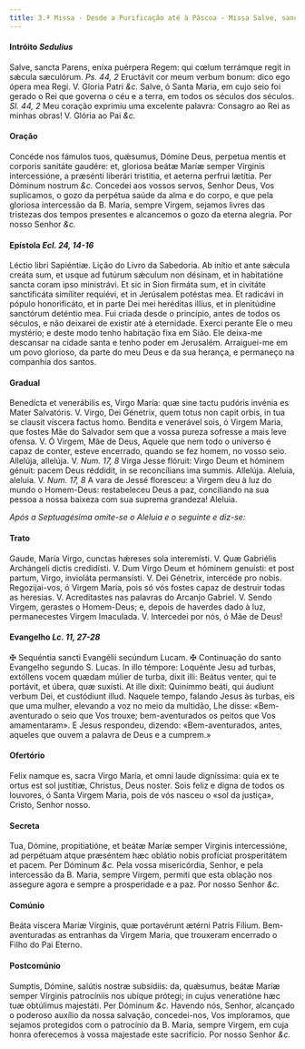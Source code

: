 ```yaml
---
title: 3.ª Missa - Desde a Purificação até à Páscoa - Missa Salve, sancta Parens da Virgem Maria
---
```


#### Intróito <em>Sedulius</em>

<div class="grid grid-cols-2 gap-5">
  <span class="text-justify">
    Salve, sancta Parens, eníxa puérpera Regem: qui cœlum terrámque regit in
    sǽcula sæculórum. <em>Ps. 44, 2</em> Eructávit cor meum verbum bonum: dico
    ego ópera mea Regi. V. Gloria Patri <em>&c.</em>
  </span>
  <span class="text-justify">
    Salve, ó Santa Maria, em cujo seio foi gerado o Rei que governa o céu e a
    terra, em todos os séculos dos séculos. <em>Sl. 44, 2</em> Meu coração
    exprimiu uma excelente palavra: Consagro ao Rei as minhas obras! V. Glória
    ao Pai <em>&c.</em>
  </span>
</div>

#### Oração

<div class="grid grid-cols-2 gap-5">
  <span class="text-justify">
    Concéde nos fámulos tuos, quǽsumus, Dómine Deus, perpetua mentis et corporis
    sanitáte gaudére: et, gloriosa beátæ Maríæ semper Vírginis intercessióne, a
    præsénti liberári tristitia, et aeterna perfrui lætítia. Per Dóminum nostrum
    <em>&c.</em>
  </span>
  <span class="text-justify">
    Concedei aos vossos servos, Senhor Deus, Vos suplicamos, o gozo da perpétua
    saúde da alma e do corpo, e que pela gloriosa intercessão da B. Maria,
    sempre Virgem, sejamos livres das tristezas dos tempos presentes e
    alcancemos o gozo da eterna alegria. Por nosso Senhor <em>&c.</em>
  </span>
</div>

#### Epístola <em>Ecl. 24, 14-16</em>

<div class="grid grid-cols-2 gap-5">
  <span class="text-justify">Léctio libri Sapiéntiæ.</span>
  <span class="text-justify">Lição do Livro da Sabedoria.</span>
  <span class="text-justify">
    Ab inítio et ante sǽcula creáta sum, et usque ad futúrum sǽculum non
    désinam, et in habitatióne sancta coram ipso ministrávi. Et sic in Sion
    firmáta sum, et in civitáte sanctificáta simíliter requiévi, et in Jerúsalem
    potéstas mea. Et radicávi in pópulo honorificáto, et in parte Dei mei
    heréditas illíus, et in plenitúdine sanctórum deténtio mea.
  </span>
  <span class="text-justify">
    Fui criada desde o princípio, antes de todos os séculos, e não deixarei de
    existir até à eternidade. Exerci perante Ele o meu mystério; e deste modo
    tenho habitação fixa em Sião. Ele deixa-me descansar na cidade santa e tenho
    poder em Jerusalém. Arraiguei-me em um povo glorioso, da parte do meu Deus e
    da sua herança, e permaneço na companhia dos santos.
  </span>
</div>

#### Gradual

<div class="grid grid-cols-2 gap-5">
  <span class="text-justify">
    Benedícta et venerábilis es, Virgo María: quæ sine tactu pudóris invénia es
    Mater Salvatóris. V. Virgo, Dei Génetrix, quem totus non capit orbis, in tua
    se clausit víscera factus homo.
  </span>
  <span class="text-justify">
    Bendita e venerável sois, ó Virgem Maria, que fostes Mãe do Salvador sem que
    a vossa pureza sofresse a mais leve ofensa. V. Ó Virgem, Mãe de Deus, Aquele
    que nem todo o universo é capaz de conter, esteve encerrado, quando se fez
    homem, no vosso seio.
  </span>
  <span class="text-justify">
    Allelúja, allelúja. V. <em>Num. 17, 8</em> Virga Jesse flóruit: Virgo Deum
    et hóminem génuit: pacem Deus réddidit, in se reconcílians ima summis.
    Allelúja.
  </span>
  <span class="text-justify">
    Aleluia, aleluia. V. <em>Num. 17, 8</em> A vara de Jessé floresceu: a Virgem
    deu à luz do mundo o Homem-Deus: restabeleceu Deus a paz, conciliando na sua
    pessoa a nossa baixeza com sua suprema grandeza! Aleluia.
  </span>
</div>

<em>Após a Septuagésima omite-se o Aleluia e o seguinte e diz-se:</em>

#### Trato

<div class="grid grid-cols-2 gap-5">
  <span class="text-justify">
    Gaude, María Virgo, cunctas hǽreses sola interemísti. V. Quæ Gabriélis
    Archángeli dictis credidísti. V. Dum Virgo Deum et hóminem genuísti: et post
    partum, Virgo, invioláta permansísti. V. Dei Génetrix, intercéde pro nobis.
  </span>
  <span class="text-justify">
    Regozijai-vos, ó Virgem Maria, pois só vós fostes capaz de destruir todas as
    heresias. V. Acreditastes nas palavras do Arcanjo Gabriel. V. Sendo Virgem,
    gerastes o Homem-Deus; e, depois de haverdes dado à luz, permanecestes
    Virgem Imaculada. V. Intercedei por nós, ó Mãe de Deus!
  </span>
</div>

#### Evangelho <em>Lc. 11, 27-28</em>

<div class="grid grid-cols-2 gap-5">
  <span class="text-justify">
    <span class="text-red-500">&#10016;</span> Sequéntia sancti Evangélii
    secúndum Lucam.
  </span>
  <span class="text-justify">
    <span class="text-red-500">&#10016;</span> Continuação do santo Evangelho
    segundo S. Lucas.
  </span>
  <span class="text-justify">
    In illo témpore: Loquénte Jesu ad turbas, extóllens vocem quædam múlier de
    turba, dixit illi: Beátus venter, qui te portávit, et úbera, quæ suxísti. At
    ille dixit: Quinímmo beáti, qui áudiunt verbum Dei, et custódiunt illud.
  </span>
  <span class="text-justify">
    Naquele tempo, falando Jesus às turbas, eis que uma mulher, elevando a voz
    no meio da multidão, Lhe disse: «Bem-aventurado o seio que Vos trouxe;
    bem-aventurados os peitos que Vos amamentaram». E Jesus respondeu, dizendo:
    «Bem-aventurados, antes, aqueles que ouvem a palavra de Deus e a cumprem.»
  </span>
</div>

#### Ofertório

<div class="grid grid-cols-2 gap-5">
  <span class="text-justify">
    Felix namque es, sacra Virgo María, et omni laude digníssima: quia ex te
    ortus est sol justítiæ, Christus, Deus noster.
  </span>
  <span class="text-justify">
    Sois feliz e digna de todos os louvores, ó Santa Virgem Maria, pois de vós
    nasceu o «sol da justiça», Cristo, Senhor nosso.
  </span>
</div>

#### Secreta

<div class="grid grid-cols-2 gap-5">
  <span class="text-justify">
    Tua, Dómine, propitiatióne, et beátæ Maríæ semper Vírginis intercessióne, ad
    perpétuam atque præséntem hæc oblátio nobis profíciat prosperitátem et
    pacem. Per Dóminum <em>&c.</em>
  </span>
  <span class="text-justify">
    Pela vossa misericórdia, Senhor, e pela intercessão da B. Maria, sempre
    Virgem, permiti que esta oblação nos assegure agora e sempre a prosperidade
    e a paz. Por nosso Senhor <em>&c.</em>
  </span>
</div>

#### Comúnio

<div class="grid grid-cols-2 gap-5">
  <span class="text-justify">
    Beáta viscera Maríæ Vírginis, quæ portavérunt ætérni Patris Fílium.
  </span>
  <span class="text-justify">
    Bem-aventuradas as entranhas da Virgem Maria, que trouxeram encerrado o
    Filho do Pai Eterno.
  </span>
</div>

#### Postcomúnio

<div class="grid grid-cols-2 gap-5">
  <span class="text-justify">
    Sumptis, Dómine, salútis nostræ subsídiis: da, quǽsumus, beátæ Maríæ semper
    Vírginis patrocíniis nos ubíque prótegi; in cujus veneratióne hæc tuæ
    obtúlimus majestáti. Per Dóminum <em>&c.</em>
  </span>
  <span class="text-justify">
    Havendo nós, Senhor, alcançado o poderoso auxílio da nossa salvação,
    concedei-nos, Vos imploramos, que sejamos protegidos com o patrocínio da B.
    Maria, sempre Virgem, em cuja honra oferecemos à vossa majestade este
    sacrifício. Por nosso Senhor <em>&c.</em>
  </span>
</div>
